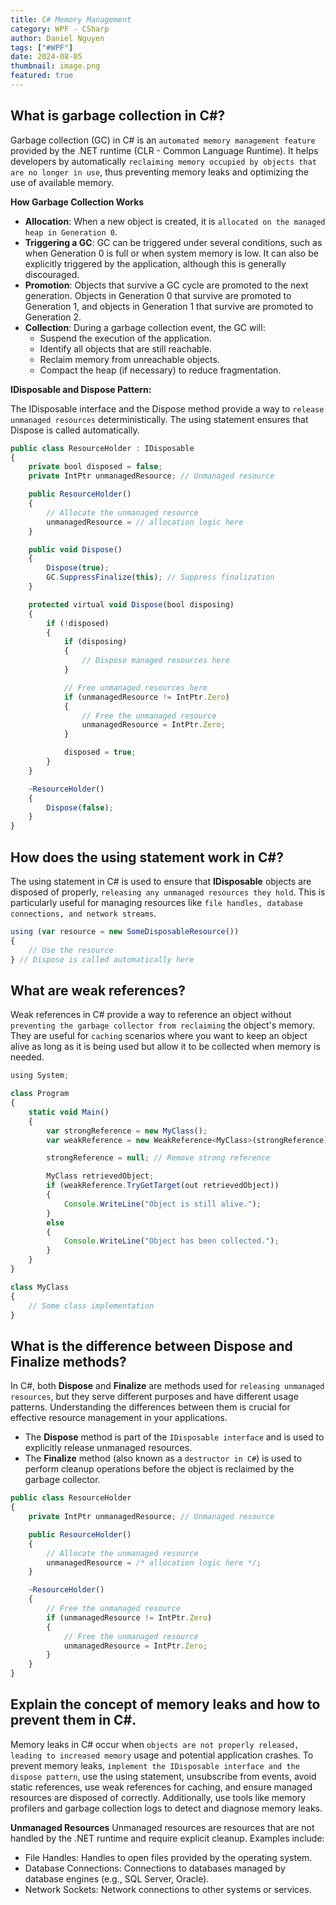 ```yaml
---
title: C# Memory Management
category: WPF - CSharp
author: Daniel Nguyen
tags: ["#WPF"]
date: 2024-08-05
thumbnail: image.png
featured: true
---
```

 
## What is garbage collection in C#?

Garbage collection (GC) in C# is an `automated memory management feature` provided by the .NET runtime 
(CLR - Common Language Runtime). It helps developers by automatically `reclaiming memory occupied by objects
that are no longer in use`, thus preventing memory leaks and optimizing the use of available memory.

**How Garbage Collection Works**

- **Allocation**: When a new object is created, it is `allocated on the managed heap in Generation 0`.
- **Triggering a GC**: GC can be triggered under several conditions, such as when Generation 0 is full or when system memory is low. It can also be explicitly triggered by the application, although this is generally discouraged.
- **Promotion**: Objects that survive a GC cycle are promoted to the next generation. Objects in Generation 0 that survive are promoted to Generation 1, and objects in Generation 1 that survive are promoted to Generation 2.
- **Collection**: During a garbage collection event, the GC will:
    - Suspend the execution of the application.
    - Identify all objects that are still reachable.
    - Reclaim memory from unreachable objects.
    - Compact the heap (if necessary) to reduce fragmentation.

**IDisposable and Dispose Pattern:**

The IDisposable interface and the Dispose method provide a way to `release unmanaged resources` deterministically. 
The using statement ensures that Dispose is called automatically.

```javascript
public class ResourceHolder : IDisposable
{
    private bool disposed = false;
    private IntPtr unmanagedResource; // Unmanaged resource

    public ResourceHolder()
    {
        // Allocate the unmanaged resource
        unmanagedResource = // allocation logic here
    }

    public void Dispose()
    {
        Dispose(true);
        GC.SuppressFinalize(this); // Suppress finalization
    }

    protected virtual void Dispose(bool disposing)
    {
        if (!disposed)
        {
            if (disposing)
            {
                // Dispose managed resources here
            }

            // Free unmanaged resources here
            if (unmanagedResource != IntPtr.Zero)
            {
                // Free the unmanaged resource
                unmanagedResource = IntPtr.Zero;
            }

            disposed = true;
        }
    }

    ~ResourceHolder()
    {
        Dispose(false);
    }
}
```

## How does the using statement work in C#?

The using statement in C# is used to ensure that **IDisposable** objects are disposed of properly, 
`releasing any unmanaged resources they hold`. This is particularly useful for managing resources like 
`file handles, database connections, and network streams`.

```javascript
using (var resource = new SomeDisposableResource())
{
    // Use the resource
} // Dispose is called automatically here
```

## What are weak references?

Weak references in C# provide a way to reference an object without `preventing the garbage collector from reclaiming` 
the object's memory. They are useful for `caching` scenarios where you want to keep an object alive as long as it is 
being used but allow it to be collected when memory is needed. 

```javascript
using System;

class Program
{
    static void Main()
    {
        var strongReference = new MyClass();
        var weakReference = new WeakReference<MyClass>(strongReference);

        strongReference = null; // Remove strong reference

        MyClass retrievedObject;
        if (weakReference.TryGetTarget(out retrievedObject))
        {
            Console.WriteLine("Object is still alive.");
        }
        else
        {
            Console.WriteLine("Object has been collected.");
        }
    }
}

class MyClass
{
    // Some class implementation
}
```

## What is the difference between Dispose and Finalize methods?

In C#, both **Dispose** and **Finalize** are methods used for `releasing unmanaged resources`, but they serve 
different purposes and have different usage patterns. Understanding the differences between them is crucial for 
effective resource management in your applications.

- The **Dispose** method is part of the `IDisposable interface` and is used to explicitly release unmanaged resources.
- The **Finalize** method (also known as a `destructor in C#`) is used to perform cleanup operations before the object 
is reclaimed by the garbage collector.

```javascript
public class ResourceHolder
{
    private IntPtr unmanagedResource; // Unmanaged resource

    public ResourceHolder()
    {
        // Allocate the unmanaged resource
        unmanagedResource = /* allocation logic here */;
    }

    ~ResourceHolder()
    {
        // Free the unmanaged resource
        if (unmanagedResource != IntPtr.Zero)
        {
            // Free the unmanaged resource
            unmanagedResource = IntPtr.Zero;
        }
    }
}
```

## Explain the concept of memory leaks and how to prevent them in C#.

Memory leaks in C# occur when `objects are not properly released, leading to increased memory` usage and potential 
application crashes. To prevent memory leaks, `implement the IDisposable interface and the dispose pattern`, 
use the using statement, unsubscribe from events, avoid static references, use weak references for caching, and 
ensure managed resources are disposed of correctly. Additionally, use tools like memory profilers and garbage 
collection logs to detect and diagnose memory leaks.

**Unmanaged Resources** Unmanaged resources are resources that are not handled by the .NET runtime and require explicit cleanup. Examples include:

- File Handles: Handles to open files provided by the operating system.
- Database Connections: Connections to databases managed by database engines (e.g., SQL Server, Oracle).
- Network Sockets: Network connections to other systems or services.
